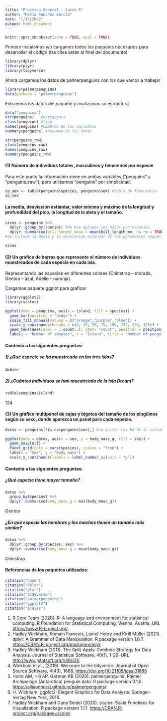 ```yaml
---
title: "Practica General - Curso R"
author: "María Sánchez García"
date: "1/13/2022"
output: html_document
---
```


```r
knitr::opts_chunk$set(echo = TRUE, eval = TRUE)
```

Primero instalamos y/o cargamos todos los paquetes necesarios para desarrollar el código (las citas están al final del documento)

```r
library(dplyr)
library(plyr)
library(tidyverse)
```

Ahora cargamos los datos de palmerpenguins con los que vamos a trabajar

```r
library(palmerpenguins)
data(package = "palmerpenguins")
```

Extraemos los datos del paquete y analizamos su estructura

```r
data("penguins")
str(penguins)   #estructura
class(penguins) #tipo
names(penguins) #nombres de las variables
summary(penguins) #resumen de los datos

str(penguins_raw)
class(penguins_raw)
names(penguins_raw)
summary(penguins_raw)
```

#### (1) Número de individuos totales, masculinos y femeninos por especie

Para este punto la información viene en ambas variables ("penguins" y "penguins_raw"), pero utilizamos "penguins" por simplicidad.

```r
sp_sex <- table(penguins$species, penguins$sex) #tabla de frecuencia
sp_sex
```

#### La media, desviación estándar, valor mínimo y máximo de la longitud y profundidad del pico, la longitud de la aleta y el tamaño.

```r
sizes <- penguins %>%
  dplyr::group_by(species) %>% #se agrupan los datos por especies
  dplyr::summarise(bill_lenght_mean = mean(bill_length_mm, na.rm = TRUE), bill_lenght_sd = sd(bill_length_mm, na.rm = TRUE), bill_depth_mean = mean(bill_depth_mm, na.rm = TRUE), bill_depth_sd = sd(bill_depth_mm, na.rm = TRUE), flipper_length_mean = mean(flipper_length_mm, na.rm = TRUE), flipper_length_sd = sd(flipper_length_mm, na.rm = TRUE), body_mass_mean = mean(body_mass_g, na.rm = TRUE), body_mass_sd = sd(body_mass_g, na.rm = TRUE))
#se incluye la media y la desviacion estandar de los parametros requeridos

sizes 
```

#### (2) Un gráfico de barras que represente el número de individuos muestreados de cada especie en cada isla.

Representando las especies en diferentes colores (Chinstrap -- morado, Gentoo -- azul, Adelie -- naranja).

Cargamos paquete ggplot para graficar

```r
library(ggplot2)
library(scales)
```

```r
ggplot(data = penguins, aes(x = island, fill = species)) + 
  geom_bar(position = "dodge") +
  scale_fill_manual(values = c("orange","purple","blue")) +
  scale_y_continuous(breaks = c(0, 25, 50, 75, 100, 125, 150, 175)) +
  geom_text(aes(label = ..count..), stat= "count", position = position_dodge(0.9), vjust = -0.5) +
  labs(y = "Number of samples", x = "Island", title = "Number of penguins sampled per island")

```

#### Contesta a las siguientes preguntas:

##### 1) ¿Qué especie se ha muestreado en las tres islas?

Adeile

##### 2) ¿Cuántos individuos se han muestreado de la isla Dream?

```r
table(penguins$island)
```

124

#### (3) Un gráfico multipanel de cajas y bigotes del tamaño de los pingüinos según su sexo, donde aparezca un panel para cada especie.

```r
datos <- penguins[!is.na(penguins$sex),] #se quitan los NA de la variable "sexo"

ggplot(data = datos, aes(x = sex, y = body_mass_g, fill = sex)) +
  geom_boxplot() +
  facet_grid(cols = vars(species), scales = "free") +
  labs(x = "Sex", y = "Body mass") +
  scale_y_continuous(labels = label_number_si(unit = "g"))

```

#### Contesta a las siguientes preguntas:

##### ¿Qué especie tiene mayor tamaño?

```r
datos %>%
  group_by(species) %>%
  dplyr::summarise(body_mass_g = max(body_mass_g))
```

Gentoo

##### ¿En qué especie las hembras y los machos tienen un tamaño más similar?

```r
datos %>%
  dplyr::group_by(species, sex) %>%
  dplyr::summarise(body_mass_g = mean(body_mass_g))
```

Chinstrap

#### Referencias de los paquetes utilizados:

```r
citation("base")
citation("dplyr")
citation("plyr")
citation("tidyverse")
citation("palmerpenguins")
citation("ggplot2")
citation("scales")
```

(1) R Core Team (2020). R: A language and environment for statistical computing. R Foundation for Statistical Computing, Vienna, Austria. URL <https://www.R-project.org/>.
(2) Hadley Wickham, Romain François, Lionel Henry and Kirill Müller (2021). dplyr: A Grammar of Data Manipulation. R package version 1.0.7. <https://CRAN.R-project.org/package=dplyr>
(3) Hadley Wickham (2011). The Split-Apply-Combine Strategy for Data Analysis. Journal of Statistical Software, 40(1), 1-29. URL <http://www.jstatsoft.org/v40/i01/>.
(4) Wickham et al., (2019). Welcome to the tidyverse. Journal of Open Source Software, 4(43), 1686, <https://doi.org/10.21105/joss.01686>
(5) Horst AM, Hill AP, Gorman KB (2020). palmerpenguins: Palmer Archipelago (Antarctica) penguin data. R package version 0.1.0. <https://allisonhorst.github.io/palmerpenguins/>
(6) H. Wickham. ggplot2: Elegant Graphics for Data Analysis. Springer-Verlag New York, 2016.
(7) Hadley Wickham and Dana Seidel (2020). scales: Scale Functions for Visualization. R package version 1.1.1. <https://CRAN.R-project.org/package=scales>
